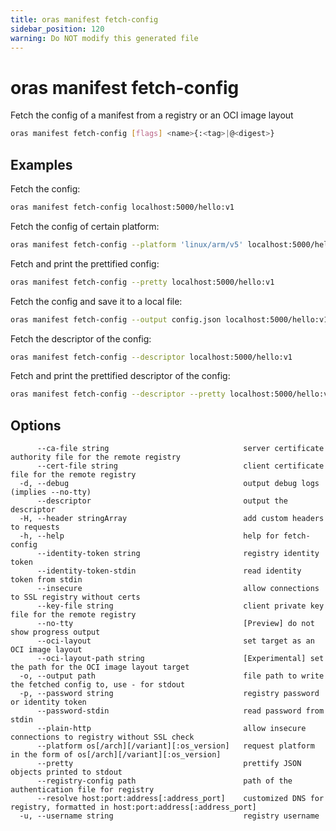```yaml
---
title: oras manifest fetch-config
sidebar_position: 120
warning: Do NOT modify this generated file
---
```


# oras manifest fetch-config

Fetch the config of a manifest from a registry or an OCI image layout

```bash
oras manifest fetch-config [flags] <name>{:<tag>|@<digest>}
```

## Examples

Fetch the config:

```bash
oras manifest fetch-config localhost:5000/hello:v1
```

Fetch the config of certain platform:

```bash
oras manifest fetch-config --platform 'linux/arm/v5' localhost:5000/hello:v1
```

Fetch and print the prettified config:

```bash
oras manifest fetch-config --pretty localhost:5000/hello:v1
```

Fetch the config and save it to a local file:

```bash
oras manifest fetch-config --output config.json localhost:5000/hello:v1
```

Fetch the descriptor of the config:

```bash
oras manifest fetch-config --descriptor localhost:5000/hello:v1
```

Fetch and print the prettified descriptor of the config:

```bash
oras manifest fetch-config --descriptor --pretty localhost:5000/hello:v1
```

## Options

```
      --ca-file string                              server certificate authority file for the remote registry
      --cert-file string                            client certificate file for the remote registry
  -d, --debug                                       output debug logs (implies --no-tty)
      --descriptor                                  output the descriptor
  -H, --header stringArray                          add custom headers to requests
  -h, --help                                        help for fetch-config
      --identity-token string                       registry identity token
      --identity-token-stdin                        read identity token from stdin
      --insecure                                    allow connections to SSL registry without certs
      --key-file string                             client private key file for the remote registry
      --no-tty                                      [Preview] do not show progress output
      --oci-layout                                  set target as an OCI image layout
      --oci-layout-path string                      [Experimental] set the path for the OCI image layout target
  -o, --output path                                 file path to write the fetched config to, use - for stdout
  -p, --password string                             registry password or identity token
      --password-stdin                              read password from stdin
      --plain-http                                  allow insecure connections to registry without SSL check
      --platform os[/arch][/variant][:os_version]   request platform in the form of os[/arch][/variant][:os_version]
      --pretty                                      prettify JSON objects printed to stdout
      --registry-config path                        path of the authentication file for registry
      --resolve host:port:address[:address_port]    customized DNS for registry, formatted in host:port:address[:address_port]
  -u, --username string                             registry username
```
